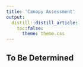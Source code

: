---
title: 'Canopy Assessment'
output:
  distill::distill_article:
    toc:false:
      theme: theme.css
---

## To Be Determined {-}